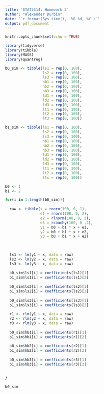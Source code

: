 ```yaml
---
title: 'STAT5514: Homework 2'
author: "Alexander Durbin"
date: "`r format(Sys.time(), '%B %d, %Y')`"
output: pdf_document
---
```


```r
knitr::opts_chunk$set(echo = TRUE)
```

```r

library(tidyverse)
library(tibble)
library(MASS)
library(quantreg)

```

```r

b0_sim <- tibble(ls1 = rep(0, 100),
                 ls2 = rep(0, 100),
                 ls3 = rep(0, 100),
                 hb1 = rep(0, 100),
                 hb2 = rep(0, 100),
                 hb3 = rep(0, 100),
                 ld1 = rep(0, 100),
                 ld2 = rep(0, 100),
                 ld3 = rep(0, 100),
                 lt1 = rep(0, 100),
                 lt2 = rep(0, 100),
                 lt3 = rep(0, 100))

b1_sim <- tibble(ls1 = rep(0, 100),
                 ls2 = rep(0, 100),
                 ls3 = rep(0, 100),
                 hb1 = rep(0, 100),
                 hb2 = rep(0, 100),
                 hb3 = rep(0, 100),
                 ld1 = rep(0, 100),
                 ld2 = rep(0, 100),
                 ld3 = rep(0, 100),
                 lt1 = rep(0, 100),
                 lt2 = rep(0, 100),
                 lts = rep(0, 100))

b0 <- 1
b1 <- 2

for(i in 1:length(b0_sim)){
  
  raw <- tibble(x = rnorm(100, 0, 1), 
                e1 = rnorm(100, 0, 2),
                e2 = rlnorm(100, 0, 2),
                e3 = rcauchy(100, 0 ,2),
                y1 = b0 + b1 * x + e1,
                y2 = b0 + b1 * x + e2,
                y3 = b0 + b1 * x + e2)
  
  
  
  ls1 <- lm(y1 ~ x, data = raw)
  ls2 <- lm(y2 ~ x, data = raw)
  ls3 <- lm(y3 ~ x, data = raw)
  
  b0_sim$ls1[i] = coefficients(ls1)[1]
  b1_sim$ls1[i] = coefficients(ls1)[2]
  
  b0_sim$ls2[i] = coefficients(ls2)[1]
  b1_sim$ls2[i] = coefficients(ls2)[2]
  
  b0_sim$ls3[i] = coefficients(ls3)[1]
  b1_sim$ls3[i] = coefficients(ls3)[2]
  
  r1 <- rlm(y1 ~ x, data = raw)
  r2 <- rlm(y2 ~ x, data = raw)
  r3 <- rlm(y3 ~ x, data = raw)
  
  b0_sim$hb1[i] = coefficients(r1)[1]
  b1_sim$hb1[i] = coefficients(r1)[2]
  
  b0_sim$hb2[i] = coefficients(r2)[1]
  b1_sim$hb2[i] = coefficients(r2)[2]
  
  b0_sim$hb3[i] = coefficients(r3)[1]
  b1_sim$hb3[i] = coefficients(r3)[2]

  
}


```


```r
b0_sim
```